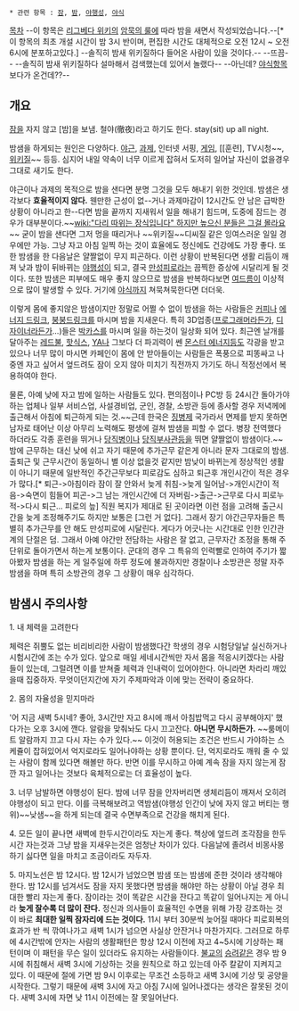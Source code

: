  * 관련 항목 : [[잠]], [[밤]], [[야행성]], [[야식]]

[[목차]]
--이 항목은 [[리그베다 위키]]의 [[암묵의 룰]]에 따라 밤을 새면서 작성되었습니다.--[* 이 항목의 최초 개설 시간이 밤 3시 반이며, 편집한 시간도 대체적으로 오전 12시 ~ 오전 6시에 분포하고있다.]
--솔직히 밤새 위키질하다 들어온 사람이 있을 것이다.-- --뜨끔--
--솔직히 밤새 위키질하다 설마해서 검색했는데 있어서 놀랬다--
--아닌데? [[야식]]항목 보다가 온건데??--

== 개요 ==
[[잠]]을 자지 않고 [밤]을 보냄. 철야(徹夜)라고 하기도 한다. stay(sit) up all night. 

밤샘을 하게되는 원인은 다양하다. [[야근]], [[과제]], 인터넷 서핑, [[게임]], [[훈련], TV시청~~, [[위키질]]~~ 등등.  심지어 내일 약속이 너무 이르게 잡혀서 도저히 일어날 자신이 없을경우 그대로 새기도 한다.

야근이나 과제의 목적으로 밤을 샌다면 분명 그것을 모두 해내기 위한 것인데. 밤샘은 생각보다 '''효율적이지 않다.''' 웬만한 근성이 없--거나 과제마감이 12시간도 안 남은 급박한 상황이 아니라고 한--다면 밤을 끝까지 지새워서 일을 해내기 힘드며, 도중에 잠드는 경우가 대부분이다.~~[[wiki:"다리 따위는 장식입니다" 하지만 높으신 분들은 그걸 몰라요]]~~ 굳이 밤을 샌다면 그저 멍을 때리거나 ~~위키질~~디씨질 같은 잉여스러운 일일 경우에만 가능. 그냥 자고 아침 일찍 하는 것이 효율에도 정신에도 건강에도 가장 좋다. 또한 밤샘을 한 다음날은 얄짤없이 무지 피곤하다. 이런 상황이 반복된다면 생활 리듬이 깨져 낮과 밤이 뒤바뀌는 [[야행성]]이 되고, 결국 [[만성피로]]라는 끔찍한 증상에 시달리게 될 것이다. 또한 밤샘은 피부에도 매우 좋지 않으므로 밤샘을 반복하다보면 [[여드름]]이 이상적으로 많이 발생할 수 있다. 거기에 [[야식]]까지 쳐묵쳐묵한다면 더더욱.

이렇게 몸에 좋지않은 밤샘이지만 정말로 어쩔 수 없이 밤샘을 하는 사람들은 [[커피]]나 [[에너지 드링크]], [[붕붕드링크]]를 마시며 밤을 지새운다. 특히 3D업종([[프로그래머]]라든가, [[디자이너]]라든가...)들은 [[박카스]]를 마시며 일을 하는것이 일상화 되어 있다. 최근엔 날개를 달아주는 [[레드불]], [[핫식스]], [[YA]]나 그보다 더 파괴력이 쎈 [[몬스터 에너지]]등도 각광을 받고 있으나 너무 많이 마시면 카페인이 몸에 안 받아들이는 사람들은 폭풍으로 피똥싸고 나중엔 자고 싶어서 엎드려도 잠이 오지 않아 미치기 직전까지 가기도 하니 적정선에서 복용하여야 한다.

물론, 아예 낮에 자고 밤에 일하는 사람들도 있다. 편의점이나 PC방 등 24시간 돌아가야 하는 업체나 일부 서비스업, 사설경비업, 군인, 경찰, 소방관 등에 종사할 경우 저녁께에 출근해서 아침에 퇴근하게 되는 것.~~근데 한국은 [[징병제]] 국가라서 면제를 받지 못하면 남자로 태어난 이상 아무리 노력해도 평생에 걸쳐 밤샘을 피할 수 없다. 병장 전역했다 하더라도 각종 훈련을 뛰거나 [[당직병]]이나 [[당직부사관]]등을 뛰면 얄짤없이 밤샘이다.~~ 밤에 근무하는 대신 낮에 쉬고 자기 때문에 추가근무 같은게 아니라 문자 그대로의 밤샘. 출퇴근 및 근무시간이 동일하니 별 이상 없을것 같지만 밤낮이 바뀌는게 정상적인 생활이 아니기 때문에 일반적인 주간근무보다 피로감도 심하고 퇴근후 개인시간이 적은 경우가 많다.[* 퇴근->아침이라 잠이 잘 안와서 늦게 취침->늦게 일어남->개인시간이 적음->숙면이 힘들어 피곤->그 남는 개인시간에 더 자버림->출근->근무로 다시 피로누적->다시 퇴근... 피로의 늪] 직원 복지가 제대로 된 곳이라면 이런 점을 고려해 출근시간을 늦게 조정해주기도 하지만 보통은 [그런 거 없다]. 그래서 장기 야간근무자들은 특별히 추가근무를 안 해도 만성피로에 시달린다. 게다가 어긋나는 시간대로 인한 인간관계의 단절은 덤. 그래서 아예 야간만 전담하는 사람은 잘 없고, 근무자간 조정을 통해 주 단위로 돌아가면서 하는게 보통이다. 군대의 경우 그 특유의 인력빨로 인하여 주기가 짧아봤자 밤샘을 하는 게 일주일에 하루 정도에 불과하지만 경찰이나 소방관은 정말 자주 밤샘을 하며 특히 소방관의 경우 그 상황이 매우 심각하다.

== 밤샘시 주의사항 ==
1. 내 체력을 고려한다

체력은 쥐뿔도 없는 비리비리한 사람이 밤샘했다간 학생의 경우 시험당일날 실신하거나 시험시간에 조는 수가 있다. 앞으로 매일 세네시간씩만 자서 몸을 적응시키겠다는 사람들이 있는데, 그럴려면 이를 받쳐줄 체력과 인내력이 있어야한다. 아니라면 차라리 깨있을때 집중하자. 무엇이던지간에 자기 주제파악과 이에 맞는 전략이 중요하다.

2. 몸의 자율성을 믿지마라

'어 지금 새벽 5시네? 좋아, 3시간만 자고 8시에 깨서 아침밥먹고 다시 공부해야지' 했다가는 오후 3시에 깬다. 알람을 맞춰놔도 다시 끄고잔다. '''아니면 무시하든가.''' ~~룸메이트 알람까지 끄고 다시 자는 수가 있다.~~ 이것이 허용되는 조건은 반드시 가야하는 스케쥴이 잡혀있어서 억지로라도 일어나야하는 상황 뿐이다. 단, 억지로라도 깨워 줄 수 있는 사람이 함께 있다면 해볼만 하다. 반면 이를 무시하고 아예 계속 잠을 자지 않는게 잠깐 자고 일어나는 것보다 육체적으로는 더 효율성이 높다. 

3. 너무 남발하면 야행성이 된다.
밤에 너무 잠을 안자버리면 생체리듬이 깨져서 오히려 야행성이 되고 만다. 이를 극복해보려고 역밤샘(야행성 인간이 낮에 자지 않고 버티는 행위)~~낮샘~~을 하게 되는데 결국 수면부족으로 건강을 해치게 된다.

4. 모든 일이 끝나면 새벽에 한두시간이라도 자는게 좋다.
책상에 엎드려 조각잠을 한두시간 자는것과 그냥 밤을 지새우는것은 엄청난 차이가 있다. 다음날에 졸려서 비몽사몽하기 싫다면 일을 마치고 조금이라도 자두자.

5. 마지노선은 밤 12시다.
밤 12시가 넘었으면 밤샘 또는 밤샘에 준한 것이라 생각해야 한다. 밤 12시를 넘겨서도 잠을 자지 못했다면 밤샘을 해야만 하는 상황이 아닐 경우 최대한 빨리 자는게 좋다. 잠이라는 것이 똑같은 시간을 잔다고 똑같이 일어나지는 게 아니라 '''늦게 잘수록 더 많이 잔다.''' 정신과 의사들이 효율적인 수면을 위해 가장 강조하는 것이 바로 '''최대한 일찍 잠자리에 드는 것이다.''' 11시 부터 30분씩 늦어질 때마다 피로회복의 효과가 반 씩 깎여나가고 새벽 1시가 넘으면 사실상 안잔거나 마찬가지다. 그러므로 하루에 4시간밖에 안자는 사람의 생활패턴은 항상 12시 이전에 자고 4~5시에 기상하는 패턴이며 이 패턴을 무슨 일이 있더라도 유지하는 사람들이다. [[불교]]의 [[승려]]같은 경우 밤 9시에 취침해서 새벽 3시에 기상하는 것을 원칙으로 하고 있는데 아주 칼같이 지켜지고 있다. 이 때문에 절에 가면 밤 9시 이후로는 무조건 소등하고 새벽 3시에 기상 및 공양을 시작한다. 그렇기 때문에 새벽 3시에 자고 아침 7시에 일어나겠다는 생각은 잘못된 것이다. 새벽 3시에 자면 낮 11시 이전에는 잘 못일어난다. 


